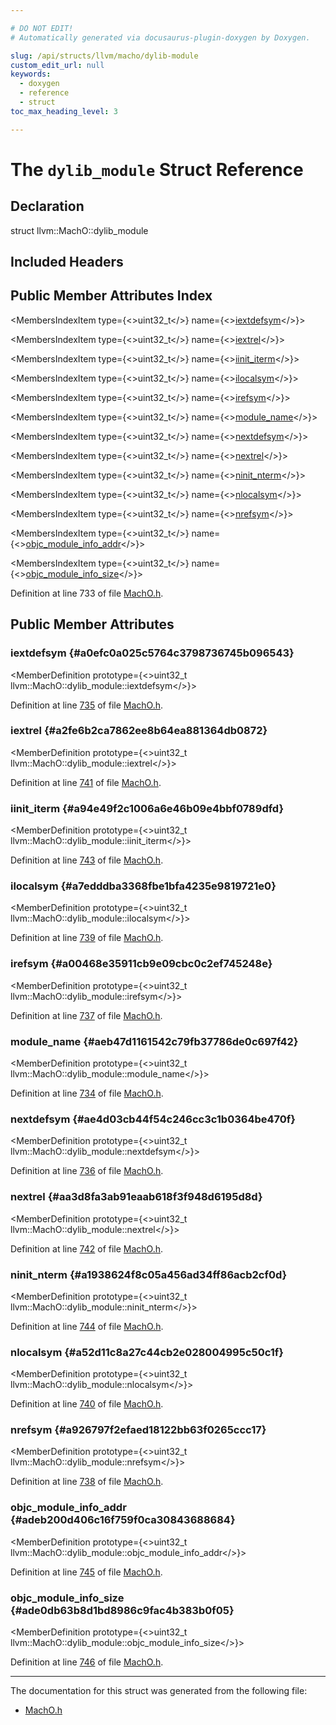 ```yaml
---

# DO NOT EDIT!
# Automatically generated via docusaurus-plugin-doxygen by Doxygen.

slug: /api/structs/llvm/macho/dylib-module
custom_edit_url: null
keywords:
  - doxygen
  - reference
  - struct
toc_max_heading_level: 3

---
```





# The `dylib_module` Struct Reference

<DoxygenPage pluginConfig={pluginConfig}>



## Declaration

<CodeBlock>struct llvm::MachO::dylib_module</CodeBlock>

## Included Headers

<IncludesList>
<IncludesListItem
  filePath="llvm/BinaryFormat/MachO.h"
  permalink="/docs/api/files/include/include/llvm/include/llvm/binaryformat/macho-h"
  isLocal="true" />
</IncludesList>

## Public Member Attributes Index

<MembersIndex>

<MembersIndexItem
  type={<>uint32&#95;t</>}
  name={<><a href="#a0efc0a025c5764c3798736745b096543">iextdefsym</a></>}>
</MembersIndexItem>

<MembersIndexItem
  type={<>uint32&#95;t</>}
  name={<><a href="#a2fe6b2ca7862ee8b64ea881364db0872">iextrel</a></>}>
</MembersIndexItem>

<MembersIndexItem
  type={<>uint32&#95;t</>}
  name={<><a href="#a94e49f2c1006a6e46b09e4bbf0789dfd">iinit&#95;iterm</a></>}>
</MembersIndexItem>

<MembersIndexItem
  type={<>uint32&#95;t</>}
  name={<><a href="#a7edddba3368fbe1bfa4235e9819721e0">ilocalsym</a></>}>
</MembersIndexItem>

<MembersIndexItem
  type={<>uint32&#95;t</>}
  name={<><a href="#a00468e35911cb9e09cbc0c2ef745248e">irefsym</a></>}>
</MembersIndexItem>

<MembersIndexItem
  type={<>uint32&#95;t</>}
  name={<><a href="#aeb47d1161542c79fb37786de0c697f42">module&#95;name</a></>}>
</MembersIndexItem>

<MembersIndexItem
  type={<>uint32&#95;t</>}
  name={<><a href="#ae4d03cb44f54c246cc3c1b0364be470f">nextdefsym</a></>}>
</MembersIndexItem>

<MembersIndexItem
  type={<>uint32&#95;t</>}
  name={<><a href="#aa3d8fa3ab91eaab618f3f948d6195d8d">nextrel</a></>}>
</MembersIndexItem>

<MembersIndexItem
  type={<>uint32&#95;t</>}
  name={<><a href="#a1938624f8c05a456ad34ff86acb2cf0d">ninit&#95;nterm</a></>}>
</MembersIndexItem>

<MembersIndexItem
  type={<>uint32&#95;t</>}
  name={<><a href="#a52d11c8a27c44cb2e028004995c50c1f">nlocalsym</a></>}>
</MembersIndexItem>

<MembersIndexItem
  type={<>uint32&#95;t</>}
  name={<><a href="#a926797f2efaed18122bb63f0265ccc17">nrefsym</a></>}>
</MembersIndexItem>

<MembersIndexItem
  type={<>uint32&#95;t</>}
  name={<><a href="#adeb200d406c16f759f0ca30843688684">objc&#95;module&#95;info&#95;addr</a></>}>
</MembersIndexItem>

<MembersIndexItem
  type={<>uint32&#95;t</>}
  name={<><a href="#ade0db63b8d1bd8986c9fac4b383b0f05">objc&#95;module&#95;info&#95;size</a></>}>
</MembersIndexItem>

</MembersIndex>


Definition at line 733 of file <a href="/docs/api/files/include/include/llvm/include/llvm/binaryformat/macho-h">MachO.h</a>.

<SectionDefinition>

## Public Member Attributes

### iextdefsym {#a0efc0a025c5764c3798736745b096543}

<MemberDefinition
  prototype={<>uint32&#95;t llvm::MachO::dylib&#95;module::iextdefsym</>}>

Definition at line <a href="/docs/api/files/include/include/llvm/include/llvm/binaryformat/macho-h/#l00735">735</a> of file <a href="/docs/api/files/include/include/llvm/include/llvm/binaryformat/macho-h">MachO.h</a>.
</MemberDefinition>

### iextrel {#a2fe6b2ca7862ee8b64ea881364db0872}

<MemberDefinition
  prototype={<>uint32&#95;t llvm::MachO::dylib&#95;module::iextrel</>}>

Definition at line <a href="/docs/api/files/include/include/llvm/include/llvm/binaryformat/macho-h/#l00741">741</a> of file <a href="/docs/api/files/include/include/llvm/include/llvm/binaryformat/macho-h">MachO.h</a>.
</MemberDefinition>

### iinit&#95;iterm {#a94e49f2c1006a6e46b09e4bbf0789dfd}

<MemberDefinition
  prototype={<>uint32&#95;t llvm::MachO::dylib&#95;module::iinit&#95;iterm</>}>

Definition at line <a href="/docs/api/files/include/include/llvm/include/llvm/binaryformat/macho-h/#l00743">743</a> of file <a href="/docs/api/files/include/include/llvm/include/llvm/binaryformat/macho-h">MachO.h</a>.
</MemberDefinition>

### ilocalsym {#a7edddba3368fbe1bfa4235e9819721e0}

<MemberDefinition
  prototype={<>uint32&#95;t llvm::MachO::dylib&#95;module::ilocalsym</>}>

Definition at line <a href="/docs/api/files/include/include/llvm/include/llvm/binaryformat/macho-h/#l00739">739</a> of file <a href="/docs/api/files/include/include/llvm/include/llvm/binaryformat/macho-h">MachO.h</a>.
</MemberDefinition>

### irefsym {#a00468e35911cb9e09cbc0c2ef745248e}

<MemberDefinition
  prototype={<>uint32&#95;t llvm::MachO::dylib&#95;module::irefsym</>}>

Definition at line <a href="/docs/api/files/include/include/llvm/include/llvm/binaryformat/macho-h/#l00737">737</a> of file <a href="/docs/api/files/include/include/llvm/include/llvm/binaryformat/macho-h">MachO.h</a>.
</MemberDefinition>

### module&#95;name {#aeb47d1161542c79fb37786de0c697f42}

<MemberDefinition
  prototype={<>uint32&#95;t llvm::MachO::dylib&#95;module::module&#95;name</>}>

Definition at line <a href="/docs/api/files/include/include/llvm/include/llvm/binaryformat/macho-h/#l00734">734</a> of file <a href="/docs/api/files/include/include/llvm/include/llvm/binaryformat/macho-h">MachO.h</a>.
</MemberDefinition>

### nextdefsym {#ae4d03cb44f54c246cc3c1b0364be470f}

<MemberDefinition
  prototype={<>uint32&#95;t llvm::MachO::dylib&#95;module::nextdefsym</>}>

Definition at line <a href="/docs/api/files/include/include/llvm/include/llvm/binaryformat/macho-h/#l00736">736</a> of file <a href="/docs/api/files/include/include/llvm/include/llvm/binaryformat/macho-h">MachO.h</a>.
</MemberDefinition>

### nextrel {#aa3d8fa3ab91eaab618f3f948d6195d8d}

<MemberDefinition
  prototype={<>uint32&#95;t llvm::MachO::dylib&#95;module::nextrel</>}>

Definition at line <a href="/docs/api/files/include/include/llvm/include/llvm/binaryformat/macho-h/#l00742">742</a> of file <a href="/docs/api/files/include/include/llvm/include/llvm/binaryformat/macho-h">MachO.h</a>.
</MemberDefinition>

### ninit&#95;nterm {#a1938624f8c05a456ad34ff86acb2cf0d}

<MemberDefinition
  prototype={<>uint32&#95;t llvm::MachO::dylib&#95;module::ninit&#95;nterm</>}>

Definition at line <a href="/docs/api/files/include/include/llvm/include/llvm/binaryformat/macho-h/#l00744">744</a> of file <a href="/docs/api/files/include/include/llvm/include/llvm/binaryformat/macho-h">MachO.h</a>.
</MemberDefinition>

### nlocalsym {#a52d11c8a27c44cb2e028004995c50c1f}

<MemberDefinition
  prototype={<>uint32&#95;t llvm::MachO::dylib&#95;module::nlocalsym</>}>

Definition at line <a href="/docs/api/files/include/include/llvm/include/llvm/binaryformat/macho-h/#l00740">740</a> of file <a href="/docs/api/files/include/include/llvm/include/llvm/binaryformat/macho-h">MachO.h</a>.
</MemberDefinition>

### nrefsym {#a926797f2efaed18122bb63f0265ccc17}

<MemberDefinition
  prototype={<>uint32&#95;t llvm::MachO::dylib&#95;module::nrefsym</>}>

Definition at line <a href="/docs/api/files/include/include/llvm/include/llvm/binaryformat/macho-h/#l00738">738</a> of file <a href="/docs/api/files/include/include/llvm/include/llvm/binaryformat/macho-h">MachO.h</a>.
</MemberDefinition>

### objc&#95;module&#95;info&#95;addr {#adeb200d406c16f759f0ca30843688684}

<MemberDefinition
  prototype={<>uint32&#95;t llvm::MachO::dylib&#95;module::objc&#95;module&#95;info&#95;addr</>}>

Definition at line <a href="/docs/api/files/include/include/llvm/include/llvm/binaryformat/macho-h/#l00745">745</a> of file <a href="/docs/api/files/include/include/llvm/include/llvm/binaryformat/macho-h">MachO.h</a>.
</MemberDefinition>

### objc&#95;module&#95;info&#95;size {#ade0db63b8d1bd8986c9fac4b383b0f05}

<MemberDefinition
  prototype={<>uint32&#95;t llvm::MachO::dylib&#95;module::objc&#95;module&#95;info&#95;size</>}>

Definition at line <a href="/docs/api/files/include/include/llvm/include/llvm/binaryformat/macho-h/#l00746">746</a> of file <a href="/docs/api/files/include/include/llvm/include/llvm/binaryformat/macho-h">MachO.h</a>.
</MemberDefinition>

</SectionDefinition>

<hr/>

The documentation for this struct was generated from the following file:

<ul>
<li><a href="/docs/api/files/include/include/llvm/include/llvm/binaryformat/macho-h">MachO.h</a></li>
</ul>

</DoxygenPage>
